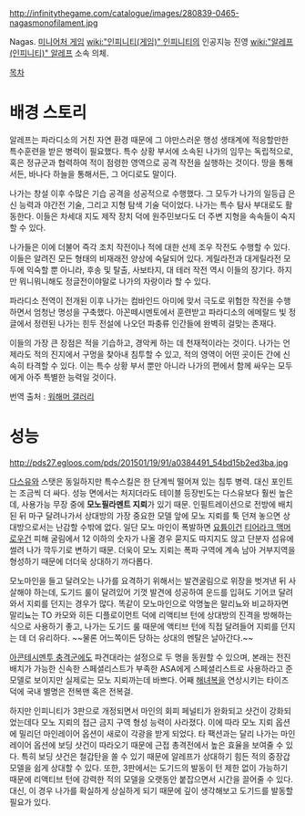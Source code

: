 http://infinitythegame.com/catalogue/images/280839-0465-nagasmonofilament.jpg

Nagas. [[미니어처 게임]] [[wiki:"인피니티(게임)" 인피니티]]의 인공지능 진영 [[wiki:"알레프(인피니티)" 알레프]] 소속 의체.

[[목차]]
= 배경 스토리 =
알레프는 파라디소의 거친 자연 환경 때문에 그 야만스러운 행성 생태계에 적응할만한 특수훈련을 받은 병력이 필요했다. 특수 상황 부서에 소속된 나가의 임무는 독립적으로, 혹은 정규군과 협력하여 적이 점령한 영역으로 공격 작전을 실행하는 것이다. 땅을 통해서든, 바나다 하늘을 통해서든, 그 어디로도 말이다.

나가는 창설 이후 수많은 기습 공격을 성공적으로 수행했다. 그 모두가 나가의 일등급 은신 능력과 야간전 기술, 그리고 지형 탐색 기술 덕이었다. 나가는 특수 탐사 부대로도 활동한다. 이들은 차세대 지도 제작 장치 덕에 원주민보다도 더 주변 지형을 속속들이 숙지할 수 있다.

나가들은 이에 더불어 즉각 조치 작전이나 적에 대한 선제 조우 작전도 수행할 수 있다. 이들은 알려진 모든 형태의 비재래전 양상에 숙달되어 있다. 게릴라전과 대게릴라전 모두에 익숙할 뿐 아니라, 후송 및 탈출, 사보타지, 대 테러 작전 역시 이들의 장기다. 하지만 뭐니뭐니해도 정글전이야말로 나가의 자랑이라 할 수 있다.

파라디소 전역이 전개된 이후 나가는 컴바인드 아미에 맞서 극도로 위험한 작전을 수행하면서 엄청난 명성을 구축했다. 아꼰떼시멘토에서 훈련받고 파라디소의 에메랄드 빛 정글에서 정련된 나가는 힌두 전설에 나오던 파충류 인간들에 완벽히 걸맞는 존재다.

이들의 가장 큰 장점은 적을 기습하고, 경악케 하는 데 천재적이라는 것이다. 나가는 언제라도 적의 진지에서 구멍을 찾아내 침투할 수 있고, 적의 영역이 어떤 곳이든 간에 신속히 타격할 수 있다. 이는 특수 상황 부서 뿐만 아니라 나가의 편에서 함께 싸우는 모두에게 아주 특별한 능력일 것이다.

번역 출처 : [[워해머 갤러리]]


= 성능 =
http://pds27.egloos.com/pds/201501/19/91/a0384491_54bd15b2ed3ba.jpg

[[다스유]]와 스탯은 동일하지만 특수스킬은 한 단계씩 떨어져 있는 침투 병력. 대신 포인트는 조금씩 더 싸다. 성능 면에서는 처지더라도 테이블 등장빈도는 다스유보다 훨씬 높은데, 사용가능 무장 중에 '''모노필라멘트 지뢰'''가 있기 때문. 인필트레이션으로 전방에 배치된 뒤 마구 달려나가서 상대방의 가장 중요한 모델 앞에 모노 지뢰를 툭 던져 놓으면 상대방으로서는 난감할 수밖에 없다. 일단 모노 마인이 폭발하면 [[요튬]]이건 [[티어라크 맥머로우]]건 피해 굴림에서 12 이하의 숫자가 나올 경우 묻지도 따지지도 않고 단분자 섬유에 썰려 나가 깍두기로 변하기 때문. 더욱이 모노 지뢰는 폭파 구역에 계속 남아 거부지역을 형성하기 때문에 더더욱 상대하기 까다롭다.

모노마인을 들고 달려오는 나가를 요격하기 위해서는 발견굴림으로 위장을 벗겨낸 뒤 사살해야 하는데, 도기드 룰이 달려있어 기껏 발견에 성공하여 운드를 입혀도 기어코 달려와서 지뢰를 던지는 경우가 많다. 똑같이 모노마인으로 악명높은 말리뇨와 비교하자면 말리뇨는 TO 카모와 히든 디플로이먼트 덕에 리액티브 턴에 상대방의 진격을 방해하는 식으로 사용하기 좋고, 나가는 도기드 룰 때문에 액티브 턴에 직접 달려들어 지뢰를 던지는 데 더 유리하다. ~~물론 어느쪽이든 당하는 상대의 멘탈은 날아간다.~~

[[아콘테시멘투 충격군]]에도 파견대라는 설정으로 두 명을 동원할 수 있으며, 본래는 전진배치가 가능한 신속한 스페셜리스트가 부족한 ASA에게 스페셜리스트로 사용하라고 준 모델로 보이지만 실제로는 모노 지뢰까는데 바쁘다. 어째 [[해녀]]복을 연상시키는 타이즈 덕에 국내 별명은 전복맨 혹은 전복걸.

하지만 인피니티가 3판으로 개정되면서 마인의 회피 페널티가 완화되고 샷건이 강화되었는데다 모노 지뢰의 접근 금지 구역 형성 능력이 사라졌다. 이에 따라 모노 지뢰 옵션에 밀리던 마인레이어 옵션이 새로이 각광을 받게 되었다. 타 팩션과는 달리 나가는 마인레이어 옵션에 보딩 샷건이 따라오기 때문에 근접 총격전에서 높은 효율을 보여줄 수 있다. 특히 보딩 샷건은 철갑탄을 쏠 수 있기 때문에 알레프가 상대하기 힘든 적의 중장갑 모델을 쉽게 상대할 수 있다. 또한, 3판에서는 도기드의 발동이 턴 제한 없이 가능하기 때문에 리액티브 턴에 강력한 적의 모델을 오랫동안 붙잡으면서 시간을 끌어줄 수 있다. 대신, 이 경우 나가를 확실하게 상실하게 되기 때문에 깊이 생각해보고 도기드를 발동할 필요가 있다.
